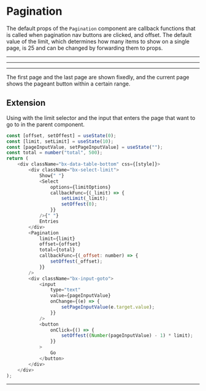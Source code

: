 
<Meta title="Documents|Pagination" />

# Pagination

The default props of the `Pagination` component are callback functions that is called when pagination nav buttons are clicked, and offset. The default value of the limit, which determines how many items to show on a single page, is 25 and can be changed by forwarding them to props.

---

<Default />

---

---

The first page and the last page are shown fixedly, and the current page shows the pageant button within a certain range.

## Extension

Using with the limit selector and the input that enters the page that want to go to in the parent component.

<Extension />

```javascript
const [offset, setOffest] = useState(0);
const [limit, setLimit] = useState(10);
const [pageInputValue, setPageInputValue] = useState("");
const total = number("total", 500);
return (
    <div className="bx-data-table-bottom" css={[style]}>
        <div className="bx-select-limit">
            Show{" "}
            <Select
                options={limitOptions}
                callbackFunc={(_limit) => {
                    setLimit(_limit);
                    setOffest(0);
                }}
            />{" "}
            Entries
        </div>
        <Pagination
            limit={limit}
            offset={offset}
            total={total}
            callbackFunc={(_offset: number) => {
                setOffest(_offset);
            }}
        />
        <div className="bx-input-goto">
            <input
                type="text"
                value={pageInputValue}
                onChange={(e) => {
                    setPageInputValue(e.target.value);
                }}
            />
            <button
                onClick={() => {
                    setOffest((Number(pageInputValue) - 1) * limit);
                }}
            >
                Go
            </button>
        </div>
    </div>
);
```

---
